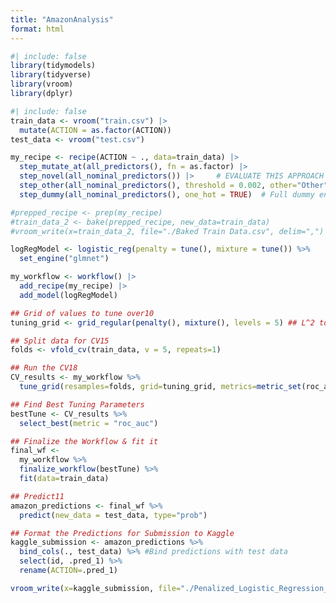```yaml
---
title: "AmazonAnalysis"
format: html
---
```


```r
#| include: false
library(tidymodels)
library(tidyverse)
library(vroom)
library(dplyr)
```
```r
#| include: false
train_data <- vroom("train.csv") |>
  mutate(ACTION = as.factor(ACTION))
test_data <- vroom("test.csv")
```

```r
my_recipe <- recipe(ACTION ~ ., data=train_data) |>
  step_mutate_at(all_predictors(), fn = as.factor) |>
  step_novel(all_nominal_predictors()) |>     # EVALUATE THIS APPROACH LATER!!!
  step_other(all_nominal_predictors(), threshold = 0.002, other="Other") |> #Look at setting this back to threshold = 0.001
  step_dummy(all_nominal_predictors(), one_hot = TRUE)  # Full dummy encoding

#prepped_recipe <- prep(my_recipe)
#train_data_2 <- bake(prepped_recipe, new_data=train_data)
#vroom_write(x=train_data_2, file="./Baked Train Data.csv", delim=",")
```

```r
logRegModel <- logistic_reg(penalty = tune(), mixture = tune()) %>%
  set_engine("glmnet")

my_workflow <- workflow() |>
  add_recipe(my_recipe) |>
  add_model(logRegModel)
```

```r
## Grid of values to tune over10
tuning_grid <- grid_regular(penalty(), mixture(), levels = 5) ## L^2 total tuning possibilities

## Split data for CV15
folds <- vfold_cv(train_data, v = 5, repeats=1)

## Run the CV18
CV_results <- my_workflow %>%
  tune_grid(resamples=folds, grid=tuning_grid, metrics=metric_set(roc_auc))
```

```r
## Find Best Tuning Parameters
bestTune <- CV_results %>%
  select_best(metric = "roc_auc")

## Finalize the Workflow & fit it
final_wf <-
  my_workflow %>%
  finalize_workflow(bestTune) %>%
  fit(data=train_data)

## Predict11
amazon_predictions <- final_wf %>%
  predict(new_data = test_data, type="prob")
```

```r
## Format the Predictions for Submission to Kaggle
kaggle_submission <- amazon_predictions %>%
  bind_cols(., test_data) %>% #Bind predictions with test data
  select(id, .pred_1) %>%
  rename(ACTION=.pred_1) 

vroom_write(x=kaggle_submission, file="./Penalized_Logistic_Regression_Predictions.csv", delim=",")
```
